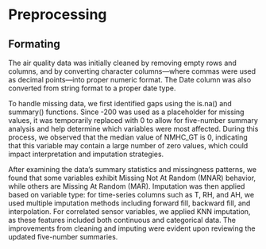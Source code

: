 

# Preprocessing

## Formating
The air quality data was initially cleaned by removing empty rows and columns, and by converting character columns—where commas were used as decimal points—into proper numeric format. The Date column was also converted from string format to a proper date type.

To handle missing data, we first identified gaps using the is.na() and summary() functions. Since -200 was used as a placeholder for missing values, it was temporarily replaced with 0 to allow for five-number summary analysis and help determine which variables were most affected. During this process, we observed that the median value of NMHC_GT is 0, indicating that this variable may contain a large number of zero values, which could impact interpretation and imputation strategies.

After examining the data's summary statistics and missingness patterns, we found that some variables exhibit Missing Not At Random (MNAR) behavior, while others are Missing At Random (MAR). Imputation was then applied based on variable type: for time-series columns such as T, RH, and AH, we used multiple imputation methods including forward fill, backward fill, and interpolation. For correlated sensor variables, we applied KNN imputation, as these features included both continuous and categorical data. The improvements from cleaning and imputing were evident upon reviewing the updated five-number summaries.
